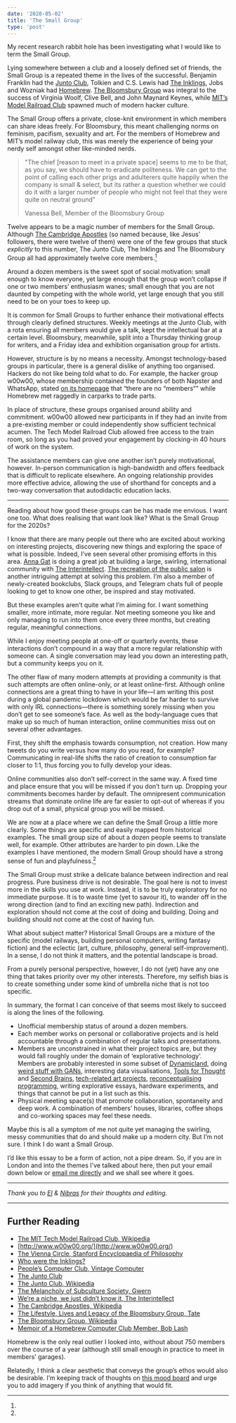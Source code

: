 ```yaml
---
date: '2020-05-02'
title: 'The Small Group'
type: 'post'
---
```


My recent research rabbit hole has been investigating what I would
like to term the Small Group.

Lying somewhere between a club and a loosely defined set of friends,
the Small Group is a repeated theme in the lives of the successful.
Benjamin Franklin had the
[Junto Club](http://www.benjamin-franklin-history.org/junto-club/),
Tolkien and C.S. Lewis had
[The Inklings](https://www.ignatius.com/promotions/looking-for-the-king/who-were-the-inklings.htm),
Jobs and Wozniak had
[Homebrew](https://en.wikipedia.org/wiki/Homebrew_Computer_Club).
[The Bloomsbury Group](https://en.wikipedia.org/wiki/Bloomsbury_Group)
was integral to the success of Virginia Woolf, Clive Bell, and John
Maynard Keynes, while
[MIT’s Model Railroad Club](https://en.wikipedia.org/wiki/Tech_Model_Railroad_Club)
spawned much of modern hacker culture.

The Small Group offers a private, close-knit environment in which
members can share ideas freely. For Bloomsbury, this meant challenging
norms on feminism, pacifism, sexuality and art. For the members of
Homebrew and MIT’s model railway club, this was merely the experience
of being your nerdy self amongst other like-minded nerds.

> "The chief [reason to meet in a private space] seems to me to be
> that, as you say, we should have to eradicate politeness. We can get
> to the point of calling each other prigs and adulterers quite
> happily when the company is small & select, but its rather a
> question whether we could do it with a larger number of people who
> might not feel that they were quite on neutral ground"
>
> <footer>Vanessa Bell, Member of the Bloomsbury Group</footer>

Twelve appears to be a magic number of members for the Small Group.
Although
[The Cambridge Apostles](https://en.wikipedia.org/wiki/Cambridge_Apostles)
(so named because, like Jesus’ followers, there were twelve of them)
were one of the few groups that stuck _explicitly_ to this number, The
Junto Club, The Inklings and The Bloomsbury Group all had
approximately twelve core members.[^1]

Around a dozen members is the sweet spot of social motivation: small
enough to know everyone, yet large enough that the group won’t
collapse if one or two members’ enthusiasm wanes; small enough that
you are not daunted by competing with the whole world, yet large
enough that you still need to be on your toes to keep up.

It is common for Small Groups to further enhance their motivational
effects through clearly defined structures. Weekly meetings at the
Junto Club, with a rota ensuring all members would give a talk, kept
the intellectual bar at a certain level. Bloomsbury, meanwhile, split
into a Thursday thinking group for writers, and a Friday idea and
exhibition organisation group for artists.

However, structure is by no means a necessity. Amongst
technology-based groups in particular, there is a general dislike of
anything too organised. Hackers do not like being told what to do. For
example, the hacker group w00w00, whose membership contained the
founders of both Napster and WhatsApp, stated
[on its homepage](http://www.w00w00.org/) that “there are no
“members”” while Homebrew met raggedly in carparks to trade parts.

In place of structure, these groups organised around ability and
commitment. w00w00 allowed new participants in if they had an invite
from a pre-existing member or could independently show sufficient
technical acumen. The Tech Model Railroad Club allowed free access to
the train room, so long as you had proved your engagement by
clocking-in 40 hours of work on the system.

The assistance members can give one another isn’t purely motivational,
however. In-person communication is high-bandwidth and offers feedback
that is difficult to replicate elsewhere. An ongoing relationship
provides more effective advice, allowing the use of shorthand for
concepts and a two-way conversation that autodidactic education lacks.

---

Reading about how good these groups can be has made me envious. I want
one too. What does realising that want look like? What is the Small
Group for the 2020s?

I know that there are many people out there who are excited about
working on interesting projects, discovering new things and exploring
the space of what is possible. Indeed, I’ve seen several other
promising efforts in this area.
[Anna Gat](https://twitter.com/TheAnnaGat) is doing a great job at
building a large, swirling, international community with
[The Interintellect](https://www.interintellect.com/).
[The recreation of the public salon](https://www.publicspheresalons.com/)
is another intriguing attempt at solving this problem. I’m also a
member of newly-created bookclubs, Slack groups, and Telegram chats
full of people looking to get to know one other, be inspired and stay
motivated.

But these examples aren’t quite what I’m aiming for. I want something
smaller, more intimate, more regular. Not meeting someone you like and
only managing to run into them once every three months, but creating
regular, meaningful connections.

While I enjoy meeting people at one-off or quarterly events, these
interactions don’t compound in a way that a more regular relationship
with someone can. A single conversation may lead you down an
interesting path, but a community keeps you on it.

The other flaw of many modern attempts at providing a community is
that such attempts are often online-only, or at least online-first.
Although online connections are a great thing to have in your life—I
am writing this post during a global pandemic lockdown which would be
far harder to survive with only IRL connections—there is something
sorely missing when you don’t get to see someone’s face. As well as
the body-language cues that make up so much of human interaction,
online communities miss out on several other advantages.

First, they shift the emphasis towards consumption, not creation. How
many tweets do you write versus how many do you read, for example?
Communicating in real-life shifts the ratio of creation to consumption
far closer to 1:1, thus forcing you to fully develop your ideas.

Online communities also don’t self-correct in the same way. A fixed
time and place ensure that you will be missed if you don’t turn up.
Dropping your commitments becomes harder by default. The omnipresent
communication streams that dominate online life are far easier to
opt-out of whereas if you drop out of a small, physical group you will
be missed.

We are now at a place where we can define the Small Group a little
more clearly. Some things are specific and easily mapped from
historical examples. The small group size of about a dozen people
seems to translate well, for example. Other attributes are harder to
pin down. Like the examples I have mentioned, the modern Small Group
should have a strong sense of fun and playfulness.[^2]

The Small Group must strike a delicate balance between indirection and
real progress. Pure business drive is not desirable. The goal here is
not to invest more in the skills you use at work. Instead, it is to be
truly exploratory for no immediate purpose. It is to waste time (yet
to savour it), to wander off in the wrong direction (and to find an
exciting new path). Indirection and exploration should not come at the
cost of doing and building. Doing and building should not come at the
cost of having fun.

What about subject matter? Historical Small Groups are a mixture of
the specific (model railways, building personal computers, writing
fantasy fiction) and the eclectic (art, culture, philosophy, general
self-improvement). In a sense, I do not think it matters, and the
potential landscape is broad.

From a purely personal perspective, however, I do not (yet) have any
one thing that takes priority over my other interests. Therefore, my
selfish bias is to create something under some kind of umbrella niche
that is not too specific.

In summary, the format I can conceive of that seems most likely to
succeed is along the lines of the following.

- Unofficial membership status of around a dozen members.
- Each member works on personal or collaborative projects and is held
  accountable through a combination of regular talks and
  presentations.
- Members are unconstrained in what their project topics are, but they
  would fall roughly under the domain of ‘explorative technology’.
  Members are probably interested in some subset of
  [Dynamicland](https://dynamicland.org/), doing
  [weird stuff with GANs](https://twitter.com/hardmaru/status/1067944124328763392?s=20),
  interesting data visualisations,
  [Tools for Thought](http://www.rheingold.com/texts/tft/) and
  [Second Brains](https://www.buildingasecondbrain.com/),
  [tech-related art projects](https://www.theguardian.com/world/2020/feb/01/privacy-campaigners-dazzle-camouflage-met-police-surveillance),
  [reconceptualising programming](https://divan.dev/posts/visual_programming_go/),
  writing explorative essays, hardware experiments, and things that
  cannot be put in a list such as this.
- Physical meeting space(s) that promote collaboration, spontaneity
  and deep work. A combination of members’ houses, libraries, coffee
  shops and co-working spaces may feel these needs.

Maybe this is all a symptom of me not quite yet managing the swirling,
messy communities that do and should make up a modern city. But I’m
not sure. I think I do want a Small Group.

I’d like this essay to be a form of action, not a pipe dream. So, if
you are in London and into the themes I’ve talked about here, then put
your email down below or
[email me directly](mailto:james@jmulholland.com) and we shall see
where it goes.

---

_Thank you to [El](https://twitter.com/elaffleck) &
[Nibras](https://twitter.com/nibrasibn) for their thoughts and
editing._

---

## Further Reading

- [The MIT Tech Model Railroad Club, Wikipedia](https://en.wikipedia.org/wiki/Tech_Model_Railroad_Club)
- [http://www.w00w00.org/](http://www.w00w00.org/)
- [The Vienna Circle, Stanford Encyclopaedia of Philosophy]([https://plato.stanford.edu/entries/vienna-circle/])
- [Who were the Inklings?](%20[https://www.ignatius.com/promotions/looking-for-the-king/who-were-the-inklings.htm])
- [People’s Computer Club, Vintage Computer](https://www.vintagecomputer.net/PCC.cfm)
- [The Junto Club](http://www.benjamin-franklin-history.org/junto-club/)
- [The Junto Club, Wikipedia](<https://en.wikipedia.org/wiki/Junto_(club)>)
- [The Melancholy of Subculture Society, Gwern](https://www.gwern.net/The-Melancholy-of-Subculture-Society)
- [We’re a niche, we just didn’t know it, The Interintellect](https://medium.com/@the_i_i/were-a-niche-we-just-didn-t-know-9561f662e127)
- [The Cambridge Apostles, Wikipedia](https://en.wikipedia.org/wiki/Cambridge%5C_Apostles)
- [The Lifestyle, Lives and Legacy of the Bloomsbury Group, Tate](https://www.tate.org.uk/art/art-terms/b/bloomsbury/lifestyle-lives-and-legacy-bloomsbury-group)
- [The Bloomsbury Group, Wikipedia](https://en.wikipedia.org/wiki/Bloomsbury_Group)
- [Memoir of a Homebrew Computer Club Member, Bob Lash](http://www.bambi.net/bob/homebrew.html)

[^1]:

  Homebrew is the only real outlier I looked into, without about 750
  members over the course of a year (although still small enough in
  practice to meet in members’ garages).

[^2]:

  Relatedly, I think a clear aesthetic that conveys the group’s ethos
  would also be desirable. I’m keeping track of thoughts on
  [this mood board](https://www.are.na/james-mulholland/the-small-group)
  and urge you to add imagery if you think of anything that would fit.
